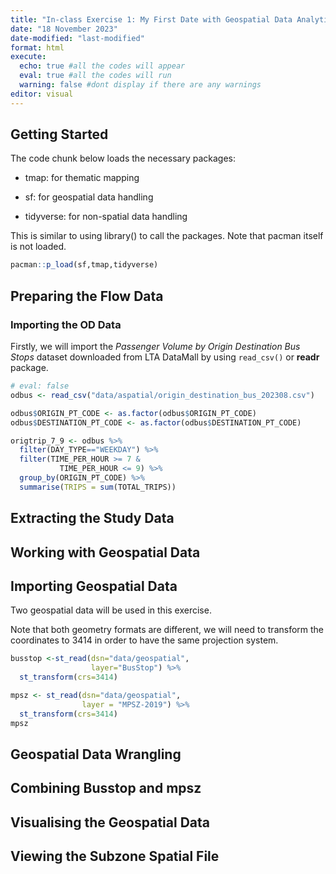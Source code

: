 ```yaml
---
title: "In-class Exercise 1: My First Date with Geospatial Data Analytics"
date: "18 November 2023"
date-modified: "last-modified"
format: html
execute:
  echo: true #all the codes will appear
  eval: true #all the codes will run
  warning: false #dont display if there are any warnings
editor: visual
---
```


## Getting Started

The code chunk below loads the necessary packages:

-   tmap: for thematic mapping

-   sf: for geospatial data handling

-   tidyverse: for non-spatial data handling

This is similar to using library() to call the packages. Note that pacman itself is not loaded.

```r
pacman::p_load(sf,tmap,tidyverse)
```

## Preparing the Flow Data

### Importing the OD Data

Firstly, we will import the *Passenger Volume by Origin Destination Bus Stops* dataset downloaded from LTA DataMall by using `read_csv()` or **readr** package.

```r
# eval: false
odbus <- read_csv("data/aspatial/origin_destination_bus_202308.csv")
```

```r
odbus$ORIGIN_PT_CODE <- as.factor(odbus$ORIGIN_PT_CODE)
odbus$DESTINATION_PT_CODE <- as.factor(odbus$DESTINATION_PT_CODE)
```

```r
origtrip_7_9 <- odbus %>% 
  filter(DAY_TYPE=="WEEKDAY") %>% 
  filter(TIME_PER_HOUR >= 7 &
           TIME_PER_HOUR <= 9) %>% 
  group_by(ORIGIN_PT_CODE) %>% 
  summarise(TRIPS = sum(TOTAL_TRIPS))
```

## Extracting the Study Data

## Working with Geospatial Data

## Importing Geospatial Data

Two geospatial data will be used in this exercise.

Note that both geometry formats are different, we will need to transform the coordinates to 3414 in order to have the same projection system.

```r
busstop <-st_read(dsn="data/geospatial",
                  layer="BusStop") %>% 
  st_transform(crs=3414)
```

```r
mpsz <- st_read(dsn="data/geospatial",
                layer = "MPSZ-2019") %>% 
  st_transform(crs=3414)
mpsz
```

## Geospatial Data Wrangling

## Combining Busstop and mpsz

## Visualising the Geospatial Data

## Viewing the Subzone Spatial File
